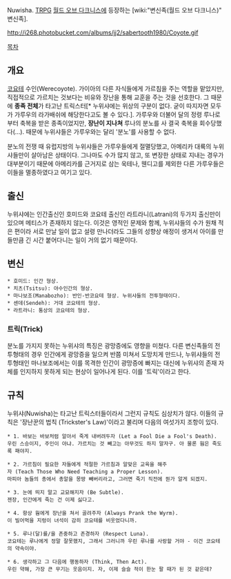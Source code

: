Nuwisha. [[TRPG]] [[월드 오브 다크니스]]에 등장하는 [wiki:"변신족(월드 오브 다크니스)" 변신족].

http://i268.photobucket.com/albums/jj2/sabertooth1980/Coyote.gif


[[목차]]

== 개요 ==
[[코요테]] 수인(Werecoyote). 가이아의 다른 자식들에게 가르침을 주는 역할을 맡았지만, 직접적으로 가르치는 것보다는 비유와 장난을 통해 교훈을 주는 것을 선호한다. 그 때문에 '''종족 전체'''가 타고난 트릭스터[* 누위샤에는 위상의 구분이 없다. 굳이 따지자면 모두가 가루우의 라가배쉬에 해당한다고도 볼 수 있다.]. 가루우와 더불어 달의 정령 루나로부터 축복을 받은 종족이었지만, '''장난이 지나쳐'''  루나의 분노를 사 결국 축복을 회수당했다(...). 때문에 누위샤들은 가루우와는 달리 '분노'를 사용할 수 없다.

분노의 전쟁 때 유럽지방의 누위샤들은 가루우들에게 절멸당했고, 아메리카 대륙의 누위샤들만이 살아남은 상태이다. 그나마도 수가 많지 않고, 또 변장한 상태로 지내는 경우가 대부분이기 때문에 아메리카를 근거지로 삼는 욱테나, 웬디고를 제외한 다른 가루우들은 이들을 멸종하였다고 여기고 있다.

== 출신 ==
누위샤에는 인간출신인 호미드와 코요테 출신인 라트라니(Latrani)의 두가지 출신만이 있으며 메티스가 존재하지 않는다. 이것은 영적인 문제와 함께, 누위샤들의 수가 원채 적은 편이라 서로 만날 일이 없고 설령 만나더라도 그들의 성향상 애정이 생겨서 아이를 만들만큼 긴 시간 붙어다니는 일이 거의 없기 때문이다.

== 변신 ==


 * 호미드: 인간 형상.
 * 치츠(Tsitsu): 야수인간의 형상. 
 * 마나보조(Manabozho): 반인-반코요테 형상. 누위샤들의 전투형태이다. 
 * 센데(Sendeh): 거대 코요테의 형상. 
 * 라트라니: 통상의 코요테의 형상. 

=== 트릭(Trick) ===
분노를 가지지 못하는 누위샤의 특징은 광망증에도 영향을 미쳤다. 다른 변신족들의 전투형태의 경우 인간에게 광망증을 일으켜 반쯤 미쳐서 도망치게 만드나, 누위샤들의 전투형태인 마나보조에서는 이를 목격한 인간이 광망증에 빠지는 대신에 누위샤의 존재 자체를 인지하지 못하게 되는 현상이 일어나게 된다. 이를 '트릭'이라고 한다.

== 규칙 ==
누위샤(Nuwisha)는 타고난 트릭스터들이라서 그런지 규칙도 심상치가 않다. 
이들의 규칙은 '장난꾼의 법칙 (Trickster's Law)'이라고 불리며 다음의 여섯가지 조항이 있다.

 * 1. 바보는 바보처럼 알아서 죽게 내버려두자 (Let a Fool Die a Fool's Death). 
 우린 스승이지, 주인이 아냐. 가르치는 것 빼고는 아무것도 하지 말자구. 아 물론 웜은 죽도록 패야지. 

 * 2. 가르침이 필요한 자들에게 적절한 가르침과 알맞은 교육을 해주자 (Teach Those Who Need Teaching a Proper Lesson). 
 마피아 놈들의 총에서 총알을 몽땅 빼버리라고, 그러면 죽기 직전에 뭔가 알게 되겠지.  

 * 3. 눈에 띄지 말고 교묘해지자 (Be Subtle). 
 젠장, 인간에게 죽는 건 이제 싫다고. 

 * 4. 항상 웜에게 장난을 쳐서 골려주자 (Always Prank the Wyrm). 
 이 빌어먹을 지렁이 녀석이 감히 코요테를 비웃었다니까. 

 * 5. 루나(달)를/을 존중하고 존경하자 (Respect Luna). 
 코요테는 루나에게 정말 잘못했지, 그래서 그러니까 우린 루나를 사랑할 거야 - 이건 코요테의 약속이야. 

 * 6. 생각하고 그 다음에 행동하자 (Think, Then Act). 
 우린 약해, 가장 큰 무기는 웃음이지. 자, 이제 슬슬 적이 한눈 팔 때가 된 것 같은데? 
